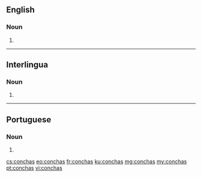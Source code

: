 ==English==

===Noun===
{{head|en|plural}}

# {{plural of|concha|lang=en}}

----

==Interlingua==

===Noun===
{{head|ia|plural}}

# {{plural of|concha|lang=ia}}

----

==Portuguese==

===Noun===
{{head|pt|plural}} {{f}}

# {{plural of|concha|lang=pt}}

[[cs:conchas]]
[[eo:conchas]]
[[fr:conchas]]
[[ku:conchas]]
[[mg:conchas]]
[[my:conchas]]
[[pt:conchas]]
[[vi:conchas]]